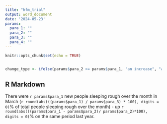 ```yaml
---
title: "hfm_trial"
output: word_document
date: '2024-05-23'
params: 
  para_1: ""
  para_2: ""
  para_3: ""
  para_4: ""
---
```


```r
knitr::opts_chunk$set(echo = TRUE)


change_type <- ifelse(params$para_2 >= params$para_1, "an increase", "a decrease")
```

## R Markdown
There were `r params$para_1` new people sleeping rough over the month in March (`r round(abs(((params$para_1) / params$para_3) * 100), digits = 0)`% of total people sleeping rough over the month) - up `r round(abs(((params$para_1 - params$para_2)/ params$para_2)*100), digits = 0)`% on the same period last year. 
